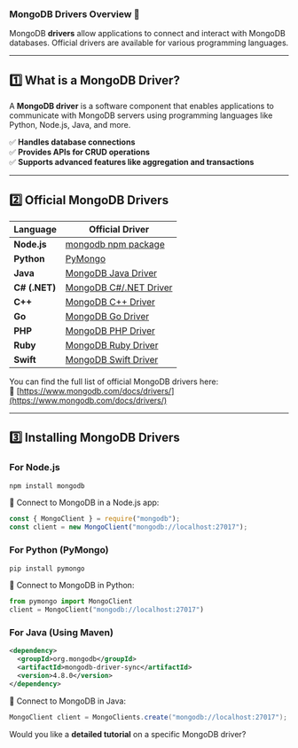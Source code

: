 ### **MongoDB Drivers Overview** 🚀  

MongoDB **drivers** allow applications to connect and interact with MongoDB databases. Official drivers are available for various programming languages.

---

## **1️⃣ What is a MongoDB Driver?**  
A **MongoDB driver** is a software component that enables applications to communicate with MongoDB servers using programming languages like Python, Node.js, Java, and more.

✅ **Handles database connections**  
✅ **Provides APIs for CRUD operations**  
✅ **Supports advanced features like aggregation and transactions**  

---

## **2️⃣ Official MongoDB Drivers**  

| Language | Official Driver |
|----------|----------------|
| **Node.js** | [mongodb npm package](https://www.npmjs.com/package/mongodb) |
| **Python** | [PyMongo](https://pymongo.readthedocs.io/en/stable/) |
| **Java** | [MongoDB Java Driver](https://www.mongodb.com/docs/drivers/java/) |
| **C# (.NET)** | [MongoDB C#/.NET Driver](https://www.mongodb.com/docs/drivers/csharp/) |
| **C++** | [MongoDB C++ Driver](https://www.mongodb.com/docs/drivers/cpp/) |
| **Go** | [MongoDB Go Driver](https://www.mongodb.com/docs/drivers/go/) |
| **PHP** | [MongoDB PHP Driver](https://www.mongodb.com/docs/drivers/php/) |
| **Ruby** | [MongoDB Ruby Driver](https://www.mongodb.com/docs/drivers/ruby/) |
| **Swift** | [MongoDB Swift Driver](https://www.mongodb.com/docs/drivers/swift/) |

You can find the full list of official MongoDB drivers here:  
🔗 [https://www.mongodb.com/docs/drivers/](https://www.mongodb.com/docs/drivers/)

---

## **3️⃣ Installing MongoDB Drivers**  

### **For Node.js**  
```sh
npm install mongodb
```
🔹 Connect to MongoDB in a Node.js app:
```js
const { MongoClient } = require("mongodb");
const client = new MongoClient("mongodb://localhost:27017");
```

### **For Python (PyMongo)**  
```sh
pip install pymongo
```
🔹 Connect to MongoDB in Python:
```python
from pymongo import MongoClient
client = MongoClient("mongodb://localhost:27017")
```

### **For Java** (Using Maven)
```xml
<dependency>
  <groupId>org.mongodb</groupId>
  <artifactId>mongodb-driver-sync</artifactId>
  <version>4.8.0</version>
</dependency>
```
🔹 Connect to MongoDB in Java:
```java
MongoClient client = MongoClients.create("mongodb://localhost:27017");
```

Would you like a **detailed tutorial** on a specific MongoDB driver? 
